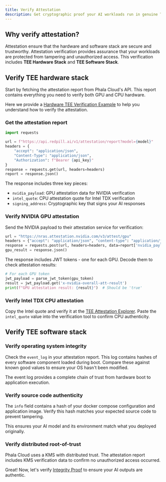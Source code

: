```yaml
---
title: Verify Attestation
description: Get cryptographic proof your AI workloads run in genuine TEE hardware with verified software
---
```


## Why verify attestation?

Attestation ensure that the hardware and software stack are secure and trustworthy. Attestation verification provides assurance that your workloads are protected from tampering and unauthorized access. This verification includes **TEE Hardware Stack** and **TEE Software Stack**.

## Verify TEE hardware stack

Start by fetching the attestation report from Phala Cloud's API. This report contains everything you need to verify both GPU and CPU hardware.

Here we provide a [Hardware TEE Verification Example](https://github.com/Phala-Network/confidential-ai-verifier/blob/f606cf8675b6d920cdec49f46c5624cbcd7f2f16/examples/attestation_verifier.py) to help you understand how to verify the attestation.

### Get the attestation report

```python Python
import requests

url = f"https://api.redpill.ai/v1/attestation/report?model={model}"
headers = {
    "accept": "application/json",
    "Content-Type": "application/json", 
    "Authorization": f"Bearer {api_key}"
}
response = requests.get(url, headers=headers)
report = response.json()
```

The response includes three key pieces:

- `nvidia_payload`: GPU attestation data for NVIDIA verification
- `intel_quote`: CPU attestation quote for Intel TDX verification  
- `signing_address`: Cryptographic key that signs your AI responses

### Verify NVIDIA GPU attestation

Send the NVIDIA payload to their attestation service for verification:

```python Python
url = "https://nras.attestation.nvidia.com/v3/attest/gpu"
headers = {"accept": "application/json", "content-type": "application/json"}
response = requests.post(url, headers=headers, data=report['nvidia_payload'])
gpu_result = response.json()
```

The response includes JWT tokens - one for each GPU. Decode them to check attestation results:

```python Python
# For each GPU token
jwt_payload = parse_jwt_token(gpu_token)
result = jwt_payload.get('x-nvidia-overall-att-result')
print(f"GPU attestation result: {result}")  # Should be 'true'
```

### Verify Intel TDX CPU attestation

Copy the Intel quote and verify it at the [TEE Attestation Explorer](https://proof.t16z.com/). Paste the `intel_quote` value into the verification tool to confirm CPU authenticity.

## Verify TEE software stack

### Verify operating system integrity

Check the `event_log` in your attestation report. This log contains hashes of every software component loaded during boot. Compare these against known good values to ensure your OS hasn't been modified.

The event log provides a complete chain of trust from hardware boot to application execution.

### Verify source code authenticity

The `info` field contains a hash of your docker compose configuration and application image. Verify this hash matches your expected source code to prevent tampering.

This ensures your AI model and its environment match what you deployed originally.

### Verify distributed root-of-trust

Phala Cloud uses a KMS with distributed trust. The attestation report includes KMS verification data to confirm no unauthorized access occurred.

Great! Now, let's verify [Integrity Proof](./verify-signature) to ensure your AI outputs are authentic.
